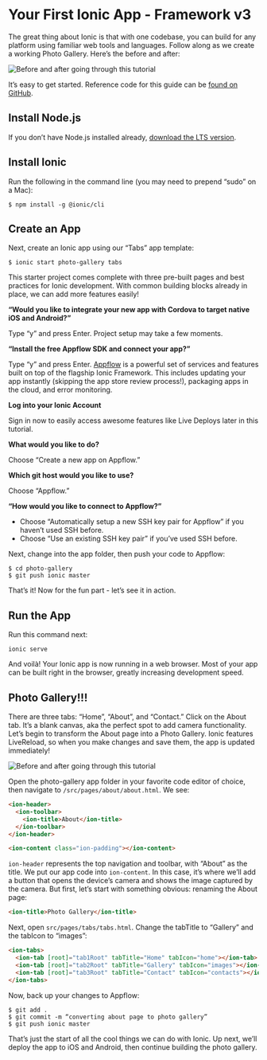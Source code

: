 # Your First Ionic App - Framework v3

The great thing about Ionic is that with one codebase, you can build for any platform using familiar web tools and languages. Follow along as we create a working Photo Gallery. Here’s the before and after:

![Before and after going through this tutorial](./_assets/img/gallery-combined.png)

It’s easy to get started. Reference code for this guide can be [found on GitHub](https://github.com/ionic-team/photo-gallery-tutorial-ionic3/).

## Install Node.js

If you don’t have Node.js installed already, [download the LTS version](https://nodejs.org/en/).

## Install Ionic

Run the following in the command line (you may need to prepend “sudo” on a Mac):

```shell
$ npm install -g @ionic/cli
```

## Create an App

Next, create an Ionic app using our “Tabs” app template:

```shell
$ ionic start photo-gallery tabs
```

This starter project comes complete with three pre-built pages and best practices for Ionic development. With common building blocks already in place, we can add more features easily!

<strong>“Would you like to integrate your new app with Cordova to target native iOS and Android?”</strong>

Type “y” and press Enter. Project setup may take a few moments.

<strong>“Install the free Appflow SDK and connect your app?”</strong>

Type “y” and press Enter. [Appflow](https://ionicframework.com/pro) is a powerful set of services and features built on top of the flagship Ionic Framework. This includes updating your app instantly (skipping the app store review process!), packaging apps in the cloud, and error monitoring.

<strong>Log into your Ionic Account</strong>

Sign in now to easily access awesome features like Live Deploys later in this tutorial.

<strong>What would you like to do?</strong>

Choose “Create a new app on Appflow.”

<strong>Which git host would you like to use?</strong>

Choose “Appflow.”

<strong>“How would you like to connect to Appflow?”</strong>

- Choose “Automatically setup a new SSH key pair for Appflow” if you haven’t used SSH before.
- Choose “Use an existing SSH key pair” if you’ve used SSH before.

Next, change into the app folder, then push your code to Appflow:

```shell
$ cd photo-gallery
$ git push ionic master
```

That’s it! Now for the fun part - let’s see it in action.

## Run the App

Run this command next:

```shell
ionic serve
```

And voilà! Your Ionic app is now running in a web browser. Most of your app can be built right in the browser, greatly increasing development speed.

## Photo Gallery!!!

There are three tabs: “Home”, “About”, and “Contact.” Click on the About tab. It’s a blank canvas, aka the perfect spot to add camera functionality. Let’s begin to transform the About page into a Photo Gallery. Ionic features LiveReload, so when you make changes and save them, the app is updated immediately!

![Before and after going through this tutorial](./_assets/img/email-photogallery.gif)

Open the photo-gallery app folder in your favorite code editor of choice, then navigate to `/src/pages/about/about.html`. We see:

```html
<ion-header>
  <ion-toolbar>
    <ion-title>About</ion-title>
  </ion-toolbar>
</ion-header>

<ion-content class="ion-padding"></ion-content>
```

`ion-header` represents the top navigation and toolbar, with “About” as the title. We put our app code into `ion-content`. In this case, it’s where we’ll add a button that opens the device’s camera and shows the image captured by the camera. But first, let’s start with something obvious: renaming the About page:

```html
<ion-title>Photo Gallery</ion-title>
```

Next, open `src/pages/tabs/tabs.html`. Change the tabTitle to “Gallery” and the tabIcon to “images”:

```html
<ion-tabs>
  <ion-tab [root]="tab1Root" tabTitle="Home" tabIcon="home"></ion-tab>
  <ion-tab [root]="tab2Root" tabTitle="Gallery" tabIcon="images"></ion-tab>
  <ion-tab [root]="tab3Root" tabTitle="Contact" tabIcon="contacts"></ion-tab>
</ion-tabs>
```

Now, back up your changes to Appflow:

```shell
$ git add .
$ git commit -m “converting about page to photo gallery”
$ git push ionic master
```

That’s just the start of all the cool things we can do with Ionic. Up next, we’ll deploy the app to iOS and Android, then continue building the photo gallery.
